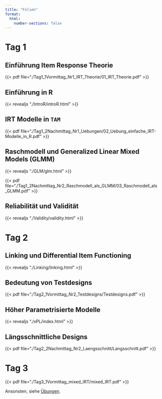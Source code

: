 ```yaml
---
title: "Folien"
format: 
  html:
    number-sections: false
---
```


# Tag 1
## Einführung Item Response Theorie
{{< pdf file="./Tag1_1Vormittag_Nr1_IRT_Theorie/01_IRT_Theorie.pdf" >}}

## Einführung in R
{{< revealjs "./IntroR/introR.html" >}}

## IRT Modelle in `TAM`
{{< pdf file="./Tag1_2Nachmittag_Nr1_Uebungen/02_Uebung_einfache_IRT-Modelle_in_R.pdf" >}}

## Raschmodell und Generalized Linear Mixed Models (GLMM)
{{< revealjs "./GLM/glm.html" >}}

{{< pdf file="./Tag1_2Nachmittag_Nr2_Raschmodell_als_GLMM/03_Raschmodell_als_GLMM.pdf" >}}

## Reliabilität und Validität
{{< revealjs "./Validity/validity.html" >}}

# Tag 2
## Linking und Differential Item Functioning
{{< revealjs "./Linking/linking.html" >}}

## Bedeutung von Testdesigns
{{< pdf file="./Tag2_1Vormittag_Nr2_Testdesigns/Testdesigns.pdf" >}}

## Höher Parametrisierte Modelle
{{< revealjs "./xPL/index.html" >}}

## Längsschnittliche Designs
{{< pdf file="./Tag2_2Nachmittag_Nr2_Laengsschnitt/Langsschnitt.pdf" >}}

# Tag 3
{{< pdf file="./Tag3_1Vormittag_mixed_IRT/mixed_IRT.pdf" >}}

Ansonsten, siehe [Übungen](https://nickhaf.github.io/IRT_workshop/exercises/). 
